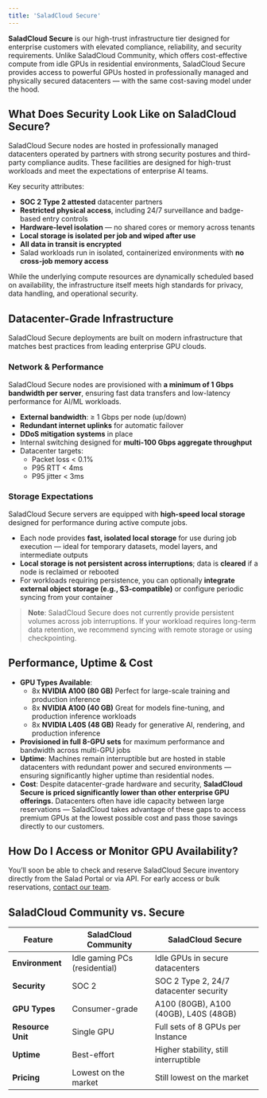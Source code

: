 ```yaml
---
title: 'SaladCloud Secure'
---
```


**SaladCloud Secure** is our high-trust infrastructure tier designed for enterprise customers with elevated compliance,
reliability, and security requirements. Unlike SaladCloud Community, which offers cost-effective compute from idle GPUs
in residential environments, SaladCloud Secure provides access to powerful GPUs hosted in professionally managed and
physically secured datacenters — with the same cost-saving model under the hood.

## What Does Security Look Like on SaladCloud Secure?

SaladCloud Secure nodes are hosted in professionally managed datacenters operated by partners with strong security
postures and third-party compliance audits. These facilities are designed for high-trust workloads and meet the
expectations of enterprise AI teams.

Key security attributes:

- **SOC 2 Type 2 attested** datacenter partners
- **Restricted physical access**, including 24/7 surveillance and badge-based entry controls
- **Hardware-level isolation** — no shared cores or memory across tenants
- **Local storage is isolated per job and wiped after use**
- **All data in transit is encrypted**
- Salad workloads run in isolated, containerized environments with **no cross-job memory access**

While the underlying compute resources are dynamically scheduled based on availability, the infrastructure itself meets
high standards for privacy, data handling, and operational security.

## Datacenter-Grade Infrastructure

SaladCloud Secure deployments are built on modern infrastructure that matches best practices from leading enterprise GPU
clouds.

### Network & Performance

SaladCloud Secure nodes are provisioned with **a minimum of 1 Gbps bandwidth per server**, ensuring fast data transfers
and low-latency performance for AI/ML workloads.

- **External bandwidth**: ≥ 1 Gbps per node (up/down)
- **Redundant internet uplinks** for automatic failover
- **DDoS mitigation systems** in place
- Internal switching designed for **multi-100 Gbps aggregate throughput**
- Datacenter targets:
  - Packet loss < 0.1%
  - P95 RTT < 4ms
  - P95 jitter < 3ms

### Storage Expectations

SaladCloud Secure servers are equipped with **high-speed local storage** designed for performance during active compute
jobs.

- Each node provides **fast, isolated local storage** for use during job execution — ideal for temporary datasets, model
  layers, and intermediate outputs
- **Local storage is not persistent across interruptions**; data is **cleared** if a node is reclaimed or rebooted
- For workloads requiring persistence, you can optionally **integrate external object storage (e.g., S3-compatible)** or
  configure periodic syncing from your container

> **Note**: SaladCloud Secure does not currently provide persistent volumes across job interruptions. If your workload
> requires long-term data retention, we recommend syncing with remote storage or using checkpointing.

## Performance, Uptime & Cost

- **GPU Types Available**:
  - 8x **NVIDIA A100 (80 GB)** Perfect for large-scale training and production inference
  - 8x **NVIDIA A100 (40 GB)** Great for models fine-tuning, and production inference workloads
  - 8x **NVIDIA L40S (48 GB)** Ready for generative AI, rendering, and production inference
- **Provisioned in full 8-GPU sets** for maximum performance and bandwidth across multi-GPU jobs
- **Uptime**: Machines remain interruptible but are hosted in stable datacenters with redundant power and secured
  environments — ensuring significantly higher uptime than residential nodes.
- **Cost**: Despite datacenter-grade hardware and security, **SaladCloud Secure is priced significantly lower than other
  enterprise GPU offerings.** Datacenters often have idle capacity between large reservations — SaladCloud takes
  advantage of these gaps to access premium GPUs at the lowest possible cost and pass those savings directly to our
  customers.

## How Do I Access or Monitor GPU Availability?

You’ll soon be able to check and reserve SaladCloud Secure inventory directly from the Salad Portal or via API. For
early access or bulk reservations, [contact our team](mailto:cloud@salad.com).

## SaladCloud Community vs. Secure

| Feature           | **SaladCloud Community**      | **SaladCloud Secure**                  |
| ----------------- | ----------------------------- | -------------------------------------- |
| **Environment**   | Idle gaming PCs (residential) | Idle GPUs in secure datacenters        |
| **Security**      | SOC 2                         | SOC 2 Type 2, 24/7 datacenter security |
| **GPU Types**     | Consumer-grade                | A100 (80GB), A100 (40GB), L40S (48GB)  |
| **Resource Unit** | Single GPU                    | Full sets of 8 GPUs per Instance       |
| **Uptime**        | Best-effort                   | Higher stability, still interruptible  |
| **Pricing**       | Lowest on the market          | Still lowest on the market             |
